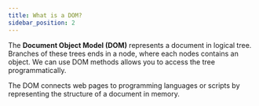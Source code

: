 ---
title: What is a DOM?
sidebar_position: 2
---

The **Document Object Model (DOM)** represents a document in logical tree. Branches of these trees ends in a node, where each nodes contains an object. We can use DOM methods allows you to access the tree programmatically. 

The DOM connects web pages to programming languages or scripts by representing the structure of a document in memory.